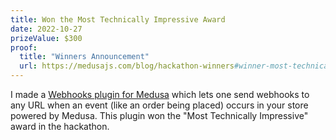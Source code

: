 ```yaml
---
title: Won the Most Technically Impressive Award
date: 2022-10-27
prizeValue: $300
proof:
  title: "Winners Announcement"
  url: https://medusajs.com/blog/hackathon-winners#winner-most-technically-impressive
---
```


I made a [Webhooks plugin for Medusa](https://github.com/AnishDe12020/medusa-plugin-webhooks) which lets one send webhooks to any URL when an event (like an order being placed) occurs in your store powered by Medusa. This plugin won the "Most Technically Impressive" award in the hackathon.
